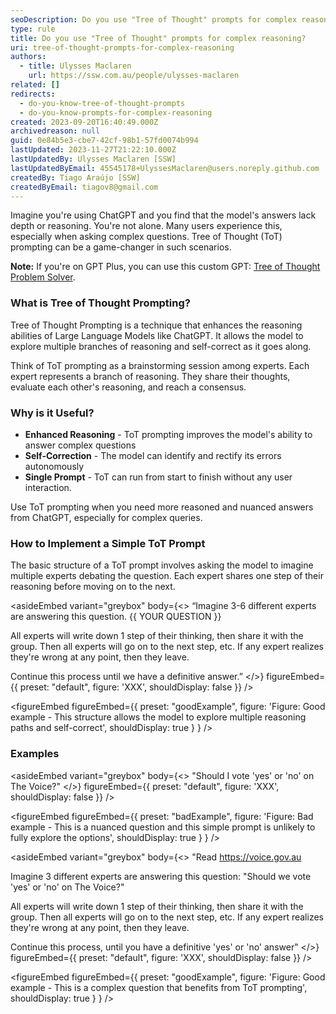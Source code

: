 ```yaml
---
seoDescription: Do you use "Tree of Thought" prompts for complex reasoning? Improve ChatGPT's reasoning abilities with Tree of Thought (ToT) prompting! This technique enhances the model's ability to answer complex questions by exploring multiple branches of reasoning and self-correcting as it goes along.
type: rule
title: Do you use "Tree of Thought" prompts for complex reasoning?
uri: tree-of-thought-prompts-for-complex-reasoning
authors:
  - title: Ulysses Maclaren
    url: https://ssw.com.au/people/ulysses-maclaren
related: []
redirects:
  - do-you-know-tree-of-thought-prompts
  - do-you-know-prompts-for-complex-reasoning
created: 2023-09-20T16:40:49.000Z
archivedreason: null
guid: 0e84b5e3-cbe7-42cf-98b1-57fd0074b994
lastUpdated: 2023-11-27T21:22:10.000Z
lastUpdatedBy: Ulysses Maclaren [SSW]
lastUpdatedByEmail: 45545178+UlyssesMaclaren@users.noreply.github.com
createdBy: Tiago Araújo [SSW]
createdByEmail: tiagov8@gmail.com
---
```


Imagine you're using ChatGPT and you find that the model's answers lack depth or reasoning. You're not alone. Many users experience this, especially when asking complex questions. Tree of Thought (ToT) prompting can be a game-changer in such scenarios.

**Note:** If you're on GPT Plus, you can use this custom GPT: [Tree of Thought Problem Solver](https://chat.openai.com/g/g-CIFNL94KS-tree-of-thoughts-problem-solver).
### What is Tree of Thought Prompting?

Tree of Thought Prompting is a technique that enhances the reasoning abilities of Large Language Models like ChatGPT. It allows the model to explore multiple branches of reasoning and self-correct as it goes along.

Think of ToT prompting as a brainstorming session among experts. Each expert represents a branch of reasoning. They share their thoughts, evaluate each other's reasoning, and reach a consensus.

### Why is it Useful?

- **Enhanced Reasoning** - ToT prompting improves the model's ability to answer complex questions
- **Self-Correction** - The model can identify and rectify its errors autonomously
- **Single Prompt** - ToT can run from start to finish without any user interaction.

Use ToT prompting when you need more reasoned and nuanced answers from ChatGPT, especially for complex queries.

### How to Implement a Simple ToT Prompt

The basic structure of a ToT prompt involves asking the model to imagine multiple experts debating the question. Each expert shares one step of their reasoning before moving on to the next.

<asideEmbed
  variant="greybox"
  body={<>
    “Imagine 3-6 different experts are answering this question. &#123;&#123; YOUR QUESTION &#125;&#125;

All experts will write down 1 step of their thinking, then share it with the group. Then all experts will go on to the next step, etc. If any expert realizes they're wrong at any point, then they leave.

Continue this process until we have a definitive answer.”
  </>}
  figureEmbed={{
    preset: "default",
    figure: 'XXX',
    shouldDisplay: false
  }}
/>

<figureEmbed figureEmbed={{
  preset: "goodExample",
  figure: 'Figure: Good example - This structure allows the model to explore multiple reasoning paths and self-correct',
  shouldDisplay: true
} } />


### Examples

<asideEmbed
  variant="greybox"
  body={<>
    "Should I vote 'yes' or 'no' on The Voice?"
  </>}
  figureEmbed={{
    preset: "default",
    figure: 'XXX',
    shouldDisplay: false
  }}
/>

<figureEmbed figureEmbed={{
  preset: "badExample",
  figure: 'Figure: Bad example - This is a nuanced question and this simple prompt is unlikely to fully explore the options',
  shouldDisplay: true
} } />


<asideEmbed
  variant="greybox"
  body={<>
    "Read https://voice.gov.au

Imagine 3 different experts are answering this question: "Should we vote 'yes' or 'no' on The Voice?"

All experts will write down 1 step of their thinking, then share it with the group. Then all experts will go on to the next step, etc. If any expert realizes they're wrong at any point, then they leave.

Continue this process, until you have a definitive 'yes' or 'no' answer"
  </>}
  figureEmbed={{
    preset: "default",
    figure: 'XXX',
    shouldDisplay: false
  }}
/>

<figureEmbed figureEmbed={{
  preset: "goodExample",
  figure: 'Figure: Good example - This is a complex question that benefits from ToT prompting',
  shouldDisplay: true
} } />
